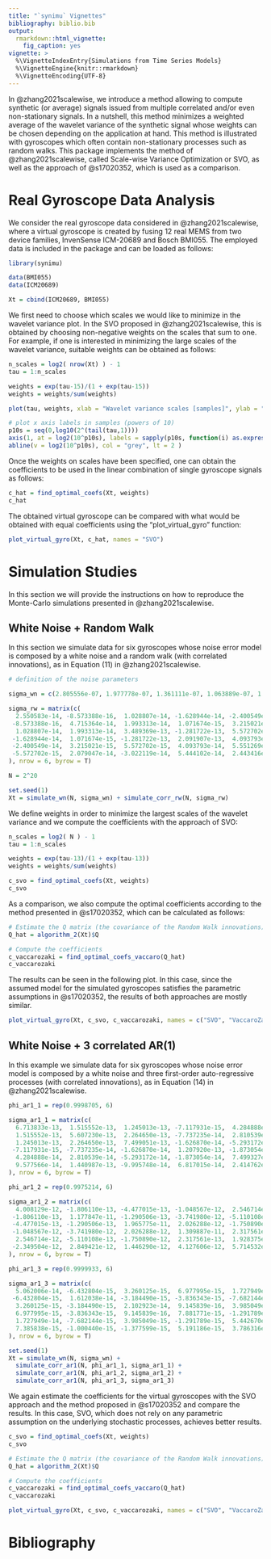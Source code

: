 ```yaml
---
title: "`synimu` Vignettes"
bibliography: biblio.bib
output: 
  rmarkdown::html_vignette:
    fig_caption: yes
vignette: >
  %\VignetteIndexEntry{Simulations from Time Series Models}
  %\VignetteEngine{knitr::rmarkdown}
  %\VignetteEncoding{UTF-8}
---
```


In @zhang2021scalewise, we introduce a method allowing to compute synthetic (or average) signals issued from multiple correlated and/or even non-stationary signals. In a nutshell, this method minimizes a weighted average of the wavelet variance of the synthetic signal whose weights can be chosen depending on the application at hand. This method is illustrated with gyroscopes which often contain non-stationary processes such as random walks. This package implements the method of @zhang2021scalewise, called Scale-wise Variance Optimization or SVO, as well as the approach of @s17020352, which is used as a comparison.


# Real Gyroscope Data Analysis

We consider the real gyroscope data considered in @zhang2021scalewise, where a virtual gyroscope is created by fusing 12 real MEMS from two device families, InvenSense
ICM-20689 and Bosch BMI055. The employed data is included in the package and can be loaded as follows:

```r
library(synimu)

data(BMI055)
data(ICM20689)

Xt = cbind(ICM20689, BMI055)
```

We first need to choose which scales we would like to minimize in the wavelet variance plot. In the SVO proposed in @zhang2021scalewise, this is obtained by choosing non-negative weights on the scales that sum to one. For example, if one is interested in minimizing the large scales of the wavelet variance, suitable weights can be obtained as follows:

```r

n_scales = log2( nrow(Xt) ) - 1
tau = 1:n_scales

weights = exp(tau-15)/(1 + exp(tau-15))
weights = weights/sum(weights)

plot(tau, weights, xlab = "Wavelet variance scales [samples]", ylab = "Weight", type = "l", xaxt="n")

# plot x axis labels in samples (powers of 10)
p10s = seq(0,log10(2^(tail(tau,1))))
axis(1, at = log2(10^p10s), labels = sapply(p10s, function(i) as.expression(bquote(10^ .(i)))))
abline(v = log2(10^p10s), col = "grey", lt = 2 )

```


Once the weights on scales have been specified, one can obtain the coefficients to be used in the linear combination of single gyroscope signals as follows:

```r
c_hat = find_optimal_coefs(Xt, weights)
c_hat
```

The obtained virtual gyroscope can be compared with what would be obtained with equal coefficients using the "plot_virtual_gyro" function:

```r
plot_virtual_gyro(Xt, c_hat, names = "SVO")
```


# Simulation Studies

In this section we will provide the instructions on how to reproduce the Monte-Carlo simulations presented in @zhang2021scalewise.

## White Noise + Random Walk

In this section we simulate data for six gyroscopes whose noise error model is composed by a white noise and a random walk (with correlated innovations), as in Equation (11) in @zhang2021scalewise.

```r
# definition of the noise parameters

sigma_wn = c(2.805556e-07, 1.977778e-07, 1.361111e-07, 1.063889e-07, 1.069444e-07, 2.538889e-07)

sigma_rw = matrix(c(
  2.550583e-14, -8.573388e-16,  1.028807e-14, -1.628944e-14, -2.400549e-14, -5.572702e-15,
 -8.573388e-16,  4.715364e-14,  1.993313e-14,  1.071674e-15,  3.215021e-15,  2.079047e-14,
  1.028807e-14,  1.993313e-14,  3.489369e-13, -1.281722e-13,  5.572702e-15, -3.022119e-14,
 -1.628944e-14,  1.071674e-15, -1.281722e-13,  2.091907e-13,  4.093793e-14,  5.444102e-14,
 -2.400549e-14,  3.215021e-15,  5.572702e-15,  4.093793e-14,  5.551269e-14,  2.443416e-14,
 -5.572702e-15,  2.079047e-14, -3.022119e-14,  5.444102e-14,  2.443416e-14,  2.501286e-13
), nrow = 6, byrow = T)

N = 2^20

set.seed(1)
Xt = simulate_wn(N, sigma_wn) + simulate_corr_rw(N, sigma_rw)
```

We define weights in order to minimize the largest scales of the wavelet variance and we compute the coefficients with the approach of SVO:

```r
n_scales = log2( N ) - 1
tau = 1:n_scales

weights = exp(tau-13)/(1 + exp(tau-13))
weights = weights/sum(weights)

c_svo = find_optimal_coefs(Xt, weights)
c_svo
```

As a comparison, we also compute the optimal coefficients according to the method presented in @s17020352, which can be calculated as follows:

```r
# Estimate the Q matrix (the covariance of the Random Walk innovations)
Q_hat = algorithm_2(Xt)$Q

# Compute the coefficients
c_vaccarozaki = find_optimal_coefs_vaccaro(Q_hat)
c_vaccarozaki
```

The results can be seen in the following plot. In this case, since the assumed model for the simulated gyroscopes satisfies the parametric assumptions in @s17020352, the results of both approaches are mostly similar.

```r
plot_virtual_gyro(Xt, c_svo, c_vaccarozaki, names = c("SVO", "VaccaroZaki"))
```

## White Noise + 3 correlated AR(1)

In this example we simulate data for six gyroscopes whose noise error model is composed by a white noise and three first-order auto-regressive processes (with correlated innovations), as in Equation (14) in @zhang2021scalewise.

```r
phi_ar1_1 = rep(0.9998705, 6)

sigma_ar1_1 = matrix(c(
  6.713833e-13,  1.515552e-13,  1.245013e-13, -7.117931e-15,  4.284888e-14,  9.577566e-14,
  1.515552e-13,  5.607230e-13,  2.264650e-13, -7.737235e-14,  2.810539e-14,  1.440987e-13,
  1.245013e-13,  2.264650e-13,  7.499051e-13, -1.626870e-14, -5.293172e-14, -9.995748e-14,
 -7.117931e-15, -7.737235e-14, -1.626870e-14,  1.207920e-13, -1.873054e-14,  6.817015e-14,
  4.284888e-14,  2.810539e-14, -5.293172e-14, -1.873054e-14,  7.499327e-13,  2.414762e-13,
  9.577566e-14,  1.440987e-13, -9.995748e-14,  6.817015e-14,  2.414762e-13,  6.461646e-13
), nrow = 6, byrow = T)

phi_ar1_2 = rep(0.9975214, 6)

sigma_ar1_2 = matrix(c(
  4.008129e-12, -1.806110e-13, -4.477015e-13, -1.048567e-12,  2.546714e-12, -2.349504e-12,
 -1.806110e-13,  1.177847e-11, -1.290506e-13, -3.741980e-12, -5.110108e-13,  2.849421e-12,
 -4.477015e-13, -1.290506e-13,  1.965775e-11,  2.026288e-12, -1.750890e-12,  1.446290e-12,
 -1.048567e-12, -3.741980e-12,  2.026288e-12,  1.309887e-11,  2.317561e-13,  4.127606e-12,
  2.546714e-12, -5.110108e-13, -1.750890e-12,  2.317561e-13,  1.928375e-11,  5.714532e-12,
 -2.349504e-12,  2.849421e-12,  1.446290e-12,  4.127606e-12,  5.714532e-12,  1.434466e-11
), nrow = 6, byrow = T)

phi_ar1_3 = rep(0.9999933, 6)

sigma_ar1_3 = matrix(c(
  5.062006e-14, -6.432804e-15,  3.260125e-15,  6.977995e-15,  1.727949e-14,  7.385838e-15,
 -6.432804e-15,  1.612038e-14, -3.184490e-15, -3.836343e-15, -7.682144e-15, -1.000440e-15,
  3.260125e-15, -3.184490e-15,  2.102923e-14,  9.145839e-16,  3.985049e-15, -1.377599e-15,
  6.977995e-15, -3.836343e-15,  9.145839e-16,  7.881771e-15, -1.291789e-15,  5.191186e-15,
  1.727949e-14, -7.682144e-15,  3.985049e-15, -1.291789e-15,  5.442670e-14,  3.786316e-15,
  7.385838e-15, -1.000440e-15, -1.377599e-15,  5.191186e-15,  3.786316e-15,  4.990004e-14
), nrow = 6, byrow = T)

set.seed(1)
Xt = simulate_wn(N, sigma_wn) + 
  simulate_corr_ar1(N, phi_ar1_1, sigma_ar1_1) +
  simulate_corr_ar1(N, phi_ar1_2, sigma_ar1_2) +
  simulate_corr_ar1(N, phi_ar1_3, sigma_ar1_3)
```

We again estimate the coefficients for the virtual gyroscopes with the SVO approach and the method proposed in @s17020352 and compare the results. In this case, SVO, which does not rely on any parametric assumption on the underlying stochastic processes, achieves better results.

```r
c_svo = find_optimal_coefs(Xt, weights)
c_svo
```

```r
# Estimate the Q matrix (the covariance of the Random Walk innovations)
Q_hat = algorithm_2(Xt)$Q

# Compute the coefficients
c_vaccarozaki = find_optimal_coefs_vaccaro(Q_hat)
c_vaccarozaki
```

```r
plot_virtual_gyro(Xt, c_svo, c_vaccarozaki, names = c("SVO", "VaccaroZaki"))
```

# Bibliography
